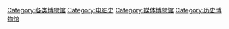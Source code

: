 [[Category:各类博物馆|Category:各类博物馆]]
[[Category:电影史|Category:电影史]]
[[Category:媒体博物馆|Category:媒体博物馆]]
[[Category:历史博物馆|Category:历史博物馆]]